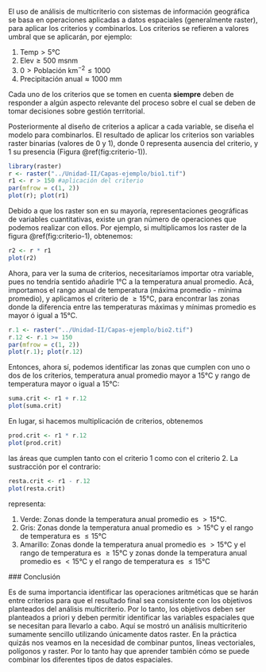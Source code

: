 El uso de análisis de multicriterio con sistemas de información geográfica se basa en operaciones aplicadas a datos espaciales (generalmente raster), para aplicar los criterios y combinarlos. Los criterios se refieren a valores umbral que se aplicarán, por ejemplo:

1. $\mathrm{Temp} > 5 \mathrm{°C}$
2. $\mathrm{Elev} \geq 500 \mathrm{\ msnm}$
3. $0 > \mathrm{Población} \mathrm{\ km^{-2}} \leq 1000$
4. $\mathrm{Precipitación\ anual} \approx 1000 \mathrm{\ mm}$

Cada uno de los criterios que se tomen en cuenta **siempre** deben de responder a algún aspecto relevante del proceso sobre el cual se deben de tomar decisiones sobre gestión territorial.

Posteriormente al diseño de criterios a aplicar a cada variable, se diseña el modelo para combinarlos. El resultado de aplicar los criterios son variables raster binarias (valores de 0 y 1), donde 0 representa ausencia del criterio, y 1 su presencia (Figura \@ref(fig:criterio-1)).

```r
library(raster)
r <- raster("../Unidad-II/Capas-ejemplo/bio1.tif")
r1 <- r > 150 #aplicación del criterio
par(mfrow = c(1, 2))
plot(r); plot(r1)
```

Debido a que los raster son en su mayoría, representaciones geográficas de variables cuantitativas, existe un gran número de operaciones que podemos realizar con ellos. Por ejemplo, si multiplicamos los raster de la figura \@ref(fig:criterio-1), obtenemos:

```r
r2 <- r * r1
plot(r2)
```

Ahora, para ver la suma de criterios, necesitaríamos importar otra variable, pues no tendría sentido añadirle $1 \mathrm{°C}$ a la temperatura anual promedio. Acá, importamos el rango anual de temperatura (máxima promedio - mínima promedio), y aplicamos el criterio de $\geq 15\mathrm{°C}$, para encontrar las zonas donde la diferencia entre las temperaturas máximas y mínimas promedio es mayor ó igual a 15°C.

```r
r.1 <- raster("../Unidad-II/Capas-ejemplo/bio2.tif")
r.12 <- r.1 >= 150
par(mfrow = c(1, 2))
plot(r.1); plot(r.12)
```

Entonces, ahora sí, podemos identificar las zonas que cumplen con uno o dos de los criterios, temperatura anual promedio mayor a 15°C y rango de temperatura mayor o igual a 15°C:

```r
suma.crit <- r1 + r.12
plot(suma.crit)
```

En lugar, si hacemos multiplicación de criterios, obtenemos

```r
prod.crit <- r1 * r.12
plot(prod.crit)
```
 las áreas que cumplen tanto con el criterio 1 como con el criterio 2. La sustracción por el contrario:
 
```r
resta.crit <- r1 - r.12
plot(resta.crit)
```
 
 representa:
 
 1. Verde: Zonas donde la temperatura anual promedio es $> 15 \mathrm{°C}$.
 2. Gris: Zonas donde la temperatura anual promedio es $> 15\mathrm{°C}$ y el rango de temperatura es $\leq 15\mathrm{°C}$
 3. Amarillo: Zonas donde la temperatura anual promedio es $> 15\mathrm{°C}$ y el rango de temperatura es $\geq 15\mathrm{°C}$ y zonas donde la temperatura anual promedio es $< 15\mathrm{°C}$ y el rango de temperatura es $\leq 15\mathrm{°C}$
 
 ### Conclusión
 
 Es de suma importancia identificar las operaciones aritméticas que se harán entre criterios para que el resultado final sea consistente con los objetivos planteados del análisis multicriterio. Por lo tanto, los objetivos deben ser planteados a priori y deben permitir identificar las variables espaciales que se necesitan para llevarlo a cabo. Aquí se mostró un análisis multicriterio sumamente sencillo utilizando únicamente datos raster. En la práctica quizás nos veamos en la necesidad de combinar puntos, líneas vectoriales, polígonos y raster. Por lo tanto hay que aprender también cómo se puede combinar los diferentes tipos de datos espaciales.
